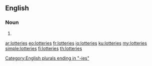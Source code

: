 ==English==

===Noun===
{{head|en|noun plural form}}

# {{plural of|lottery|lang=en}}

[[Category:English plurals ending in "-ies"]]

[[ar:lotteries]]
[[eo:lotteries]]
[[fr:lotteries]]
[[io:lotteries]]
[[ku:lotteries]]
[[my:lotteries]]
[[simple:lotteries]]
[[fi:lotteries]]
[[th:lotteries]]